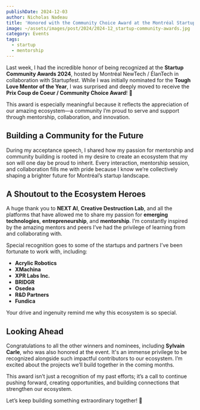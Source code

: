 ```yaml
---
publishDate: 2024-12-03
author: Nicholas Nadeau
title: 'Honored with the Community Choice Award at the Montréal Startup Community Awards 2024'
image: ~/assets/images/post/2024/2024-12_startup-community-awards.jpg
category: Events
tags:
  - startup
  - mentorship
---
```


Last week, I had the incredible honor of being recognized at the **Startup Community Awards 2024**, hosted by Montréal NewTech / ÉlanTech in collaboration with Startupfest. While I was initially nominated for the **Tough Love Mentor of the Year**, I was surprised and deeply moved to receive the **Prix Coup de Coeur / Community Choice Award**! 🎉

This award is especially meaningful because it reflects the appreciation of our amazing ecosystem—a community I’m proud to serve and support through mentorship, collaboration, and innovation.

## Building a Community for the Future

During my acceptance speech, I shared how my passion for mentorship and community building is rooted in my desire to create an ecosystem that my son will one day be proud to inherit. Every interaction, mentorship session, and collaboration fills me with pride because I know we’re collectively shaping a brighter future for Montréal’s startup landscape.

## A Shoutout to the Ecosystem Heroes

A huge thank you to **NEXT AI**, **Creative Destruction Lab**, and all the platforms that have allowed me to share my passion for **emerging technologies**, **entrepreneurship**, and **mentorship**. I’m constantly inspired by the amazing mentors and peers I’ve had the privilege of learning from and collaborating with.

Special recognition goes to some of the startups and partners I’ve been fortunate to work with, including:

- **Acrylic Robotics**
- **XMachina**
- **XPR Labs Inc.**
- **BRIDGR**
- **Osedea**
- **R&D Partners**
- **Fundica**

Your drive and ingenuity remind me why this ecosystem is so special.

## Looking Ahead

Congratulations to all the other winners and nominees, including **Sylvain Carle**, who was also honored at the event. It's an immense privilege to be recognized alongside such impactful contributors to our ecosystem. I’m excited about the projects we’ll build together in the coming months.

This award isn’t just a recognition of my past efforts; it’s a call to continue pushing forward, creating opportunities, and building connections that strengthen our ecosystem.

Let’s keep building something extraordinary together! 🚀
